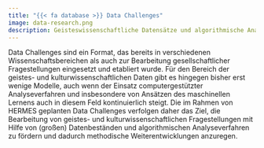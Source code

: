 ---
title: "{{< fa database >}} Data Challenges"
image: data-research.png
description: Geisteswissenschaftliche Datensätze und algorithmische Analyseverfahren
---

Data Challenges sind ein Format, das bereits in verschiedenen Wissenschaftsbereichen als auch zur Bearbeitung gesellschaftlicher Fragestellungen eingesetzt und etabliert wurde. Für den Bereich der geistes- und kulturwissenschaftlichen Daten gibt es hingegen bisher erst wenige Modelle, auch wenn der Einsatz computergestützter Analyseverfahren und insbesondere von Ansätzen des maschinellen Lernens auch in diesem Feld kontinuierlich steigt. Die im Rahmen von HERMES geplanten Data Challenges verfolgen daher das Ziel, die Bearbeitung von geistes- und kulturwissenschaftlichen Fragestellungen mit Hilfe von (großen) Datenbeständen und algorithmischen Analyseverfahren zu fördern und dadurch methodische Weiterentwicklungen anzuregen.